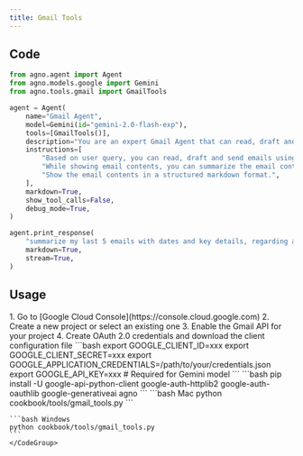 ```yaml
---
title: Gmail Tools
---
```


## Code

```python cookbook/tools/gmail_tools.py
from agno.agent import Agent
from agno.models.google import Gemini
from agno.tools.gmail import GmailTools

agent = Agent(
    name="Gmail Agent",
    model=Gemini(id="gemini-2.0-flash-exp"),
    tools=[GmailTools()],
    description="You are an expert Gmail Agent that can read, draft and send emails using the Gmail.",
    instructions=[
        "Based on user query, you can read, draft and send emails using Gmail.",
        "While showing email contents, you can summarize the email contents, extract key details and dates.",
        "Show the email contents in a structured markdown format.",
    ],
    markdown=True,
    show_tool_calls=False,
    debug_mode=True,
)

agent.print_response(
    "summarize my last 5 emails with dates and key details, regarding ai agents",
    markdown=True,
    stream=True,
)
```

## Usage

<Steps>
  <Snippet file="create-venv-step.mdx" />

  <Step title="Set up Google Cloud Project">
    1. Go to [Google Cloud Console](https://console.cloud.google.com)
    2. Create a new project or select an existing one
    3. Enable the Gmail API for your project
    4. Create OAuth 2.0 credentials and download the client configuration file
  </Step>

  <Step title="Set your API keys">
    ```bash
    export GOOGLE_CLIENT_ID=xxx
    export GOOGLE_CLIENT_SECRET=xxx
    export GOOGLE_APPLICATION_CREDENTIALS=/path/to/your/credentials.json
    export GOOGLE_API_KEY=xxx  # Required for Gemini model
    ```
  </Step>

  <Step title="Install libraries">
    ```bash
    pip install -U google-api-python-client google-auth-httplib2 google-auth-oauthlib google-generativeai agno
    ```
  </Step>

  <Step title="Run Agent">
    <CodeGroup>
    ```bash Mac
    python cookbook/tools/gmail_tools.py
    ```

    ```bash Windows
    python cookbook/tools/gmail_tools.py
    ```
    </CodeGroup>
  </Step>
</Steps> 